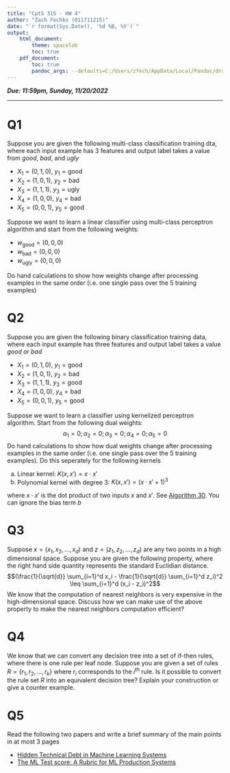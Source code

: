 ```yaml
---
title: "CptS 315 - HW 4"
author: "Zach Fechko (011711215)"
date: "`r format(Sys.Date(), '%d %B, %Y')`"
output: 
    html_document:
        theme: spacelab
        toc: true
    pdf_document:
        toc: true
        pandoc_args: --defaults=C:/Users/zfech/AppData/Local/Pandoc/dracula.yaml
---
```

***Due: 11:59pm, Sunday, 11/20/2022***

***

# Q1
Suppose you are given the following multi-class classification training dta, where each input example has 3 features and output label takes a value from *good*, *bad*, and *ugly*

- $X_1 = (0, 1, 0)$, $y_1 = \text{good}$
- $X_2 = (1, 0, 1)$, $y_2 = \text{bad}$
- $X_3 = (1, 1, 1)$, $y_3 = \text{ugly}$
- $X_4 = (1, 0, 0)$, $y_4 = \text{bad}$
- $X_5 = (0, 0, 1)$, $y_5 = \text{good}$

Suppose we want to learn a linear classifier using multi-class perceptron algorithm and start from the following weights:

- $w_{\text{good}} = (0, 0, 0)$
- $w_{\text{bad}} = (0, 0, 0)$
- $w_{\text{ugly}} = (0, 0, 0)$

Do hand calculations to show how weights change after processing examples in the same order (i.e. one single pass over the 5 training examples)

# Q2
Suppose you are given the following binary classification training data, where each input example has three features and output label takes a value *good* or *bad*

- $X_1 = (0, 1, 0)$, $y_1 = \text{good}$
- $X_2 = (1, 0, 1)$, $y_2 = \text{bad}$
- $X_3 = (1, 1, 1)$, $y_3 = \text{good}$
- $X_4 = (1, 0, 0)$, $y_4 = \text{bad}$
- $X_5 = (0, 0, 1)$, $y_5 = \text{good}$

Suppose we want to learn a classifier using kernelized perceptron algorithm. Start from the following dual weights:
$$\alpha_1 = 0; \alpha_2 = 0; \alpha_3 = 0; \alpha_4 = 0; \alpha_5 = 0$$
Do hand calculations to show how dual weights change after processing examples in the same order (i.e. one single pass over the 5 training examples). Do this seperately for the following kernels

a. Linear kernel: $K(x, x') = x \cdot x'$
b. Polynomial kernel with degree 3: $K(x, x') = (x \cdot x' + 1)^3$

where $x \cdot x'$ is the dot product of two inputs $x$ and $x'$. See [Algorithm 30](http://ciml.info/dl/v0_99/ciml-v0_99-ch11.pdf). You can ignore the bias term $b$

# Q3
Suppose $x = (x_1, x_2, \ldots, x_d)$ and $z = (z_1, z_2, \ldots, z_d)$ are any two points in a high dimensional space. Suppose you are given the following property, where the right hand side quantity represents the standard Euclidian distance.
$$(\frac{1}{\sqrt{d}} \sum_{i=1}^d x_i - \frac{1}{\sqrt{d}} \sum_{i=1}^d z_i)^2 \leq \sum_{i=1}^d (x_i - z_i)^2$$
We know that the computation of nearest neighbors is very expensive in the high-dimensional
space. Discuss how we can make use of the above property to make the nearest neighbors
computation efficient?

# Q4
We know that we can convert any decision tree into a set of if-then rules,
where there is one rule per leaf node. Suppose you are given a set of rules $R = \{r_1, r_2, \ldots, r_k\}$
where $r_i$ corresponds to the $i^{th}$ rule. Is it possible to convert the rule set $R$ into an equivalent decision tree?
Explain your construction or give a counter example.

# Q5
Read the following two papers and write a brief summary of the main points in at most 3 pages

- [Hidden Technical Debt in Machine Learning Systems](https://papers.nips.cc/paper/5656-hidden-technical-debt-in-machine-learning-systems.
pdf)
- [The ML Test score: A Rubric for ML Production Systems](https://static.googleusercontent.com/media/research.google.com/en//pubs/archive/
46555.pdf)